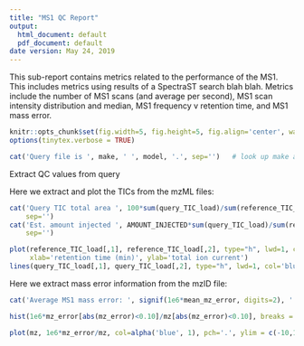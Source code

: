 ```yaml
---
title: "MS1 QC Report"
output:
  html_document: default
  pdf_document: default
date version: May 24, 2019
---
```


This sub-report contains metrics related to the performance of the MS1. This includes metrics using results of a SpectraST search blah blah. Metrics include the number of MS1 scans (and average per second), MS1 scan intensity distribution and median, MS1 frequency v retention time, and MS1 mass error.


```r
knitr::opts_chunk$set(fig.width=5, fig.height=5, fig.align='center', warning=FALSE, message=FALSE, error=TRUE)
options(tinytex.verbose = TRUE)
```


```r
cat('Query file is ', make, ' ', model, '.', sep='')   # look up make and model of file for QC    
```


Extract QC values from query

Here we extract and plot the TICs from the mzML files:

```r

cat('Query TIC total area ', 100*sum(query_TIC_load)/sum(reference_TIC_load), '% of reference.',
    sep='')
cat('Est. amount injected ', AMOUNT_INJECTED*sum(query_TIC_load)/sum(reference_TIC_load), ' ng.',
    sep='')

plot(reference_TIC_load[,1], reference_TIC_load[,2], type="h", lwd=1, col='green', 
     xlab='retention time (min)', ylab='total ion current')
lines(query_TIC_load[,1], query_TIC_load[,2], type="h", lwd=1, col='blue')

```
\begin{center}Figure 1: Total ion chromatograms of reference (green) and query (blue).\end{center}


Here we extract mass error information from the mzID file:

```r
cat('Average MS1 mass error: ', signif(1e6*mean_mz_error, digits=2), ' ppm.', sep='')

hist(1e6*mz_error[abs(mz_error)<0.10]/mz[abs(mz_error)<0.10], breaks = 2000, main = 'ppm error', xlab = 'ppm', xlim = c(-20,20) )

```
\begin{center}Figure 2: ppm error.\end{center}


```r
plot(mz, 1e6*mz_error/mz, col=alpha('blue', 1), pch='.', ylim = c(-10,10), xlab='AvePrecursorMz', ylab='MassDiff (in ppm)')

```
\begin{center}Figure 3: ppm error with m/z.\end{center}